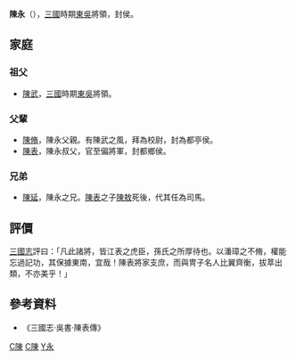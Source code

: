 '''陳永'''（{{bd|？||？|catIdx=C}}），[[三國|三國]]時期[[東吳|東吳]]將領，封侯。

==家庭==
===祖父===
*[[陳武|陳武]]，[[三國|三國]]時期[[東吳|東吳]]將領。

===父輩===
*[[陳脩|陳脩]]，陳永父親。有陳武之風，拜為校尉，封為都亭侯。
*[[陳表|陳表]]，陳永叔父，官至偏將軍，封都鄉侯。

===兄弟===
*[[陳延|陳延]]，陳永之兄。[[陳表|陳表]]之子[[陳敖|陳敖]]死後，代其任為司馬。

==評價==
[[三國志|三國志]]評曰：「凡此諸將，皆江表之虎臣，孫氏之所厚待也。以潘璋之不脩，權能忘過記功，其保據東南，宜哉！陳表將家支庶，而與冑子名人比翼齊衡，拔萃出類，不亦美乎！」

==參考資料==
*《三國志‧吳書‧陳表傳》 

[[Category:東吳軍事人物|C陳]]
[[Category:東吳列侯|C陳]]
[[Category:陳姓|Y永]]